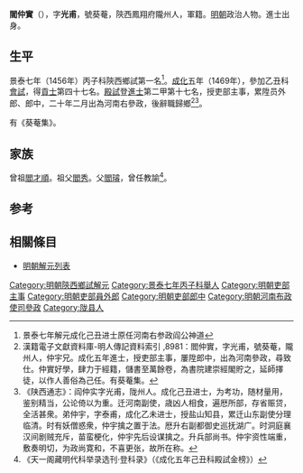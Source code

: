{{明清人物信息框
| 姓名 = 閻仲實
| 原名 =
| 圖片名稱 = 
| 圖片大小 = 220px
| 圖片說明 = 
| 最高職務 = 河南布政使司右參政
| 國家 = 大明
| 爵位 =
| 籍貫 = [[陝西|陝西]][[鳳翔府|鳳翔府]][[隴州|隴州]]
| 族裔 = 
| 字號 = 字光甫
| 室名 = 
| 諡號 = 
| 出生日期 = 宣德八年（1433年）
| 出生地點 = 
| 逝世日期 = 卒年不詳
| 逝世地點 = 
| 墓葬 =
| 配偶 =
| 親屬 = （弟）[[閻仲宇|閻仲宇]]；（子）[[阎价|阎价]]；（孫）[[阎钦|阎钦]]
| 出身 = 
*景泰七年丙子科陝西鄉試第一名舉人
*成化五年己丑科進士出身
| 經歷 = 
| 著作 =*《葵菴集》
}}
'''閻仲實'''（{{bd|1433年||？}}），字'''光甫'''，號葵菴，陝西鳳翔府隴州人，軍籍。[[明朝|明朝]]政治人物。進士出身。

==生平==
景泰七年（1456年）丙子科陝西鄉試第一名<ref>景泰七年解元成化己丑进士原任河南右参政阎公神道</ref>。[[成化|成化]]五年（1469年），參加乙丑科[[會試|會試]]，得[[貢士|貢士]]第四十七名。[[殿試|殿試]]登[[進士|進士]]第二甲第十七名，授吏部主事，累陞员外郎、郎中，二十年二月出為河南右參政，後辭職歸鄉<ref>漢籍電子文獻資料庫-明人傳記資料索引 ,8981：閻仲實，字光甫，號葵菴，隴州人，仲宇兄。成化五年進士，授吏部主事，屢陞郎中，出為河南參政，尋致仕。仲實好學，肆力于經籍，儲書至萬餘卷，為書院建崇經閣貯之，延師擇徒，以作人善俗為己任。有葵菴集。</ref><ref>《陕西通志》：阎仲实字光甫，陇州人。成化己丑进士，为考功，随材量用，鉴别精当，公论倚以为重。迁河南副使，歳凶人相食，遍厯所部，存省赈贷，全活甚衆。弟仲宇，字泰甫，成化乙未进士，授盐山知县，累迁山东副使分理临清。时有妖僧惑衆，仲宇擒之置于法。厯升右副都御史巡抚湖广。时洞庭襄汉间剧贼充斥，苗蛮梗化，仲宇先后设谋擒之。升兵部尚书。仲宇资性端重，敷奏明切，为政尚寛和，不喜更张，故所在称。</ref>。

有《葵菴集》。

==家族==
曾祖[[閻才順|閻才順]]。祖父[[閻秀|閻秀]]。父[[閻璿|閻璿]]，曾任教諭<ref>《天一阁藏明代科举录选刊·登科录》（《成化五年己丑科殿試金榜》）</ref>。

==参考==
{{reflist}}

==相關條目==
*[[明朝解元列表|明朝解元列表]]

{{成化五年己丑科殿試金榜}}
{{DEFAULTSORT:Yan阎}}
[[Category:明朝陝西鄉試解元|Category:明朝陝西鄉試解元]]
[[Category:景泰七年丙子科舉人|Category:景泰七年丙子科舉人]]
[[Category:明朝吏部主事|Category:明朝吏部主事]]
[[Category:明朝吏部員外郎|Category:明朝吏部員外郎]]
[[Category:明朝吏部郎中|Category:明朝吏部郎中]]
[[Category:明朝河南布政使司參政|Category:明朝河南布政使司參政]]
[[Category:陇县人|Category:陇县人]]